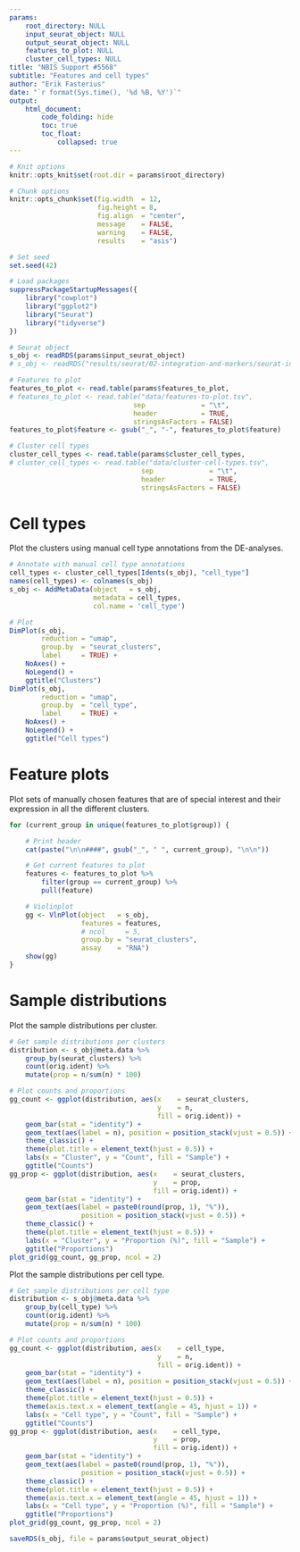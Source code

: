 ```yaml
---
params:
    root_directory: NULL
    input_seurat_object: NULL
    output_seurat_object: NULL
    features_to_plot: NULL
    cluster_cell_types: NULL
title: "NBIS Support #5568"
subtitle: "Features and cell types"
author: "Erik Fasterius"
date: "`r format(Sys.time(), '%d %B, %Y')`"
output:
    html_document:
        code_folding: hide
        toc: true
        toc_float:
            collapsed: true
---
```


```r
# Knit options
knitr::opts_knit$set(root.dir = params$root_directory)

# Chunk options
knitr::opts_chunk$set(fig.width  = 12,
                      fig.height = 8,
                      fig.align  = "center",
                      message    = FALSE,
                      warning    = FALSE,
                      results    = "asis")

# Set seed
set.seed(42)

# Load packages
suppressPackageStartupMessages({
    library("cowplot")
    library("ggplot2")
    library("Seurat")
    library("tidyverse")
})
```

```r
# Seurat object
s_obj <- readRDS(params$input_seurat_object)
# s_obj <- readRDS("results/seurat/02-integration-and-markers/seurat-integration.rds")

# Features to plot
features_to_plot <- read.table(params$features_to_plot,
# features_to_plot <- read.table("data/features-to-plot.tsv",
                               sep              = "\t",
                               header           = TRUE,
                               stringsAsFactors = FALSE)
features_to_plot$feature <- gsub("_", "-", features_to_plot$feature)

# Cluster cell types
cluster_cell_types <- read.table(params$cluster_cell_types,
# cluster_cell_types <- read.table("data/cluster-cell-types.tsv",
                                 sep              = "\t",
                                 header           = TRUE,
                                 stringsAsFactors = FALSE)
```

# Cell types

Plot the clusters using manual cell type annotations from the DE-analyses.

```r
# Annotate with manual cell type annotations
cell_types <- cluster_cell_types[Idents(s_obj), "cell_type"]
names(cell_types) <- colnames(s_obj)
s_obj <- AddMetaData(object   = s_obj,
                     metadata = cell_types,
                     col.name = 'cell_type')

# Plot
DimPlot(s_obj,
        reduction = "umap",
        group.by  = "seurat_clusters",
        label     = TRUE) +
    NoAxes() +
    NoLegend() +
    ggtitle("Clusters")
DimPlot(s_obj,
        reduction = "umap",
        group.by  = "cell_type",
        label     = TRUE) +
    NoAxes() +
    NoLegend() +
    ggtitle("Cell types")
```

# Feature plots

Plot sets of manually chosen features that are of special interest and their
expression in all the different clusters.

```r
for (current_group in unique(features_to_plot$group)) {

    # Print header
    cat(paste("\n\n####", gsub("_", " ", current_group), "\n\n"))

    # Get current features to plot
    features <- features_to_plot %>%
        filter(group == current_group) %>%
        pull(feature)

    # Violinplot
    gg <- VlnPlot(object   = s_obj,
                  features = features,
                  # ncol     = 5,
                  group.by = "seurat_clusters",
                  assay    = "RNA")
    show(gg)
}
```

# Sample distributions

Plot the sample distributions per cluster.

```r
# Get sample distributions per clusters
distribution <- s_obj@meta.data %>%
    group_by(seurat_clusters) %>%
    count(orig.ident) %>%
    mutate(prop = n/sum(n) * 100)

# Plot counts and proportions
gg_count <- ggplot(distribution, aes(x    = seurat_clusters,
                                     y    = n,
                                     fill = orig.ident)) +
    geom_bar(stat = "identity") +
    geom_text(aes(label = n), position = position_stack(vjust = 0.5)) +
    theme_classic() +
    theme(plot.title = element_text(hjust = 0.5)) +
    labs(x = "Cluster", y = "Count", fill = "Sample") +
    ggtitle("Counts")
gg_prop <- ggplot(distribution, aes(x    = seurat_clusters,
                                    y    = prop,
                                    fill = orig.ident)) +
    geom_bar(stat = "identity") +
    geom_text(aes(label = paste0(round(prop, 1), "%")),
                  position = position_stack(vjust = 0.5)) +
    theme_classic() +
    theme(plot.title = element_text(hjust = 0.5)) +
    labs(x = "Cluster", y = "Proportion (%)", fill = "Sample") +
    ggtitle("Proportions")
plot_grid(gg_count, gg_prop, ncol = 2)
```

Plot the sample distributions per cell type.

```r
# Get sample distributions per cell type
distribution <- s_obj@meta.data %>%
    group_by(cell_type) %>%
    count(orig.ident) %>%
    mutate(prop = n/sum(n) * 100)

# Plot counts and proportions
gg_count <- ggplot(distribution, aes(x    = cell_type,
                                     y    = n,
                                     fill = orig.ident)) +
    geom_bar(stat = "identity") +
    geom_text(aes(label = n), position = position_stack(vjust = 0.5)) +
    theme_classic() +
    theme(plot.title = element_text(hjust = 0.5)) +
    theme(axis.text.x = element_text(angle = 45, hjust = 1)) +
    labs(x = "Cell type", y = "Count", fill = "Sample") +
    ggtitle("Counts")
gg_prop <- ggplot(distribution, aes(x    = cell_type,
                                    y    = prop,
                                    fill = orig.ident)) +
    geom_bar(stat = "identity") +
    geom_text(aes(label = paste0(round(prop, 1), "%")),
                  position = position_stack(vjust = 0.5)) +
    theme_classic() +
    theme(plot.title = element_text(hjust = 0.5)) +
    theme(axis.text.x = element_text(angle = 45, hjust = 1)) +
    labs(x = "Cell type", y = "Proportion (%)", fill = "Sample") +
    ggtitle("Proportions")
plot_grid(gg_count, gg_prop, ncol = 2)
```

```r
saveRDS(s_obj, file = params$output_seurat_object)
```

<!-- Remove whitespace at end of document due to using floating ToC -->
<div class="tocify-extend-page" data-unique="tocify-extend-page" style="height: 0;"></div>
